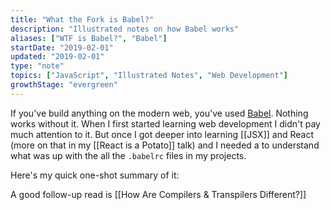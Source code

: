 ```yaml
---
title: "What the Fork is Babel?"
description: "Illustrated notes on how Babel works"
aliases: ["WTF is Babel?", "Babel"]
startDate: "2019-02-01"
updated: "2019-02-01"
type: "note"
topics: ["JavaScript", "Illustrated Notes", "Web Development"]
growthStage: "evergreen"
---
```



<IntroParagraph>If you've build anything on the modern web, you've used [Babel](https://babeljs.io/). Nothing works without it. When I first started learning web development I didn't pay much attention to it. But once I got deeper into learning [[JSX]] and React (more on that in my [[React is a Potato]] talk) and I needed a to understand what was up with the all the `.babelrc` files in my projects.</IntroParagraph>

Here's my quick one-shot summary of it:

<RemoteImage
  width="860px"
  alt="Babel is a translator that turns different varieties of JS into ES5 - a commonly shared version"
  src="https://res.cloudinary.com/dg3gyk0gu/image/upload/c_scale,w_900/v1592262873/maggieappleton.com/egghead-course-notes/Babel_Final_Sm_2x.png"
/>

A good follow-up read is [[How Are Compilers & Transpilers Different?]]
